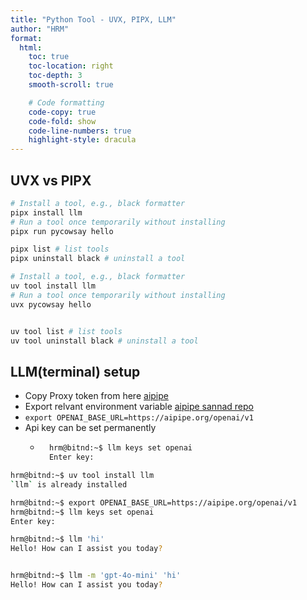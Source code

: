 ```yaml
---
title: "Python Tool - UVX, PIPX, LLM"
author: "HRM"
format:
  html:
    toc: true
    toc-location: right
    toc-depth: 3
    smooth-scroll: true

    # Code formatting
    code-copy: true
    code-fold: show
    code-line-numbers: true
    highlight-style: dracula
---
```


## UVX vs PIPX

```bash
# Install a tool, e.g., black formatter
pipx install llm
# Run a tool once temporarily without installing
pipx run pycowsay hello

pipx list # list tools
pipx uninstall black # uninstall a tool 
```

```bash
# Install a tool, e.g., black formatter
uv tool install llm
# Run a tool once temporarily without installing
uvx pycowsay hello


uv tool list # list tools
uv tool uninstall black # uninstall a tool
```

## LLM(terminal) setup

- Copy Proxy token from here [aipipe](https://aipipe.org/login){target="_blank"}
- Export relvant environment variable [aipipe sannad repo](https://github.com/sanand0/aipipe){target="_blank"}
- `export OPENAI_BASE_URL=https://aipipe.org/openai/v1`
- Api key can be set permanently
   - ```bash
    hrm@bitnd:~$ llm keys set openai
    Enter key:
    ```

```bash
hrm@bitnd:~$ uv tool install llm
`llm` is already installed

hrm@bitnd:~$ export OPENAI_BASE_URL=https://aipipe.org/openai/v1
hrm@bitnd:~$ llm keys set openai
Enter key:

hrm@bitnd:~$ llm 'hi'
Hello! How can I assist you today?


hrm@bitnd:~$ llm -m 'gpt-4o-mini' 'hi'
Hello! How can I assist you today?
```

